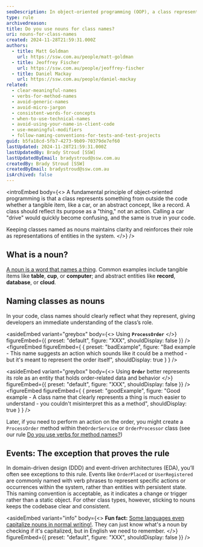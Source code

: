 ```yaml
---
seoDescription: In object-oriented programming (OOP), a class represents a thing. Therefore, you should use a noun for your class name as this most accurately represents what it's modelling.
type: rule
archivedreason:
title: Do you use nouns for class names?
uri: nouns-for-class-names
created: 2024-11-28T21:59:31.000Z
authors:
  - title: Matt Goldman
    url: https://ssw.com.au/people/matt-goldman
  - title: Jeoffrey Fischer
    url: https://ssw.com.au/people/jeoffrey-fischer
  - title: Daniel Mackay
    url: https://ssw.com.au/people/daniel-mackay
related:
  - clear-meaningful-names
  - verbs-for-method-names
  - avoid-generic-names
  - avoid-micro-jargon
  - consistent-words-for-concepts
  - when-to-use-technical-names
  - avoid-using-your-name-in-client-code
  - use-meaningful-modifiers
  - follow-naming-conventions-for-tests-and-test-projects
guid: b5fa18cd-5fb7-4273-9b09-70379de7ef60
lastUpdated: 2024-11-28T21:59:31.000Z
lastUpdatedBy: Brady Stroud [SSW]
lastUpdatedByEmail: bradystroud@ssw.com.au
createdBy: Brady Stroud [SSW]
createdByEmail: bradystroud@ssw.com.au
isArchived: false
---
```


<introEmbed
  body={<>
A fundamental principle of object-oriented programming is that a class represents something from outside the code whether a tangible item, like a car, or an abstract concept, like a record. A class should reflect its purpose as a "thing," not an action. Calling a car "drive" would quickly become confusing, and the same is true in your code.

Keeping classes named as nouns maintains clarity and reinforces their role as representations of entities in the system.
  </>}
/>
## What is a noun?

[A noun is a word that names a thing](https://www.merriam-webster.com/dictionary/noun). Common examples include tangible items like **table**, **cup**, or **computer**; and abstract entities like **record**, **database**, or **cloud**.

## Naming classes as nouns

In your code, class names should clearly reflect what they represent, giving developers an immediate understanding of the class’s role.

<asideEmbed
  variant="greybox"
  body={<>
    Using **`ProcessOrder`**
  </>}
  figureEmbed={{
    preset: "default",
    figure: "XXX",
    shouldDisplay: false
  }}
/>
<figureEmbed figureEmbed={ {
  preset: "badExample",
  figure: "Bad example - This name suggests an action which sounds like it could be a method - but it's meant to represent the order itself",
  shouldDisplay: true
} } />


<asideEmbed
  variant="greybox"
  body={<>
    Using **`Order`** better represents its role as an entity that holds order-related data and behavior
  </>}
  figureEmbed={{
    preset: "default",
    figure: "XXX",
    shouldDisplay: false
  }}
/>
<figureEmbed figureEmbed={ {
  preset: "goodExample",
  figure: "Good example - A class name that clearly represents a thing is much easier to understand - you couldn't misinterpret this as a method",
  shouldDisplay: true
} } />


Later, if you need to perform an action on the order, you might create a `ProcessOrder` method within the`OrderService` or `OrderProcessor` class (see our rule [Do you use verbs for method names?](/verbs-for-method-names))

## Events: The exception that proves the rule

In domain-driven design (DDD) and event-driven architectures (EDA), you’ll often see exceptions to this rule. Events like `OrderPlaced` or `UserRegistered` are commonly named with verb phrases to represent specific actions or occurrences within the system, rather than entities with persistent state. This naming convention is acceptable, as it indicates a change or trigger rather than a static object. For other class types, however, sticking to nouns keeps the codebase clear and consistent.

<asideEmbed
  variant="info"
  body={<>
    **Fun fact:** [Some languages even capitalize nouns in normal writing!](https://www.thoughtco.com/capitalization-in-german-4069437). They can just know what's a noun by checking if it's capitalized, but in English we need to remember.
  </>}
  figureEmbed={{
    preset: "default",
    figure: "XXX",
    shouldDisplay: false
  }}
/>
